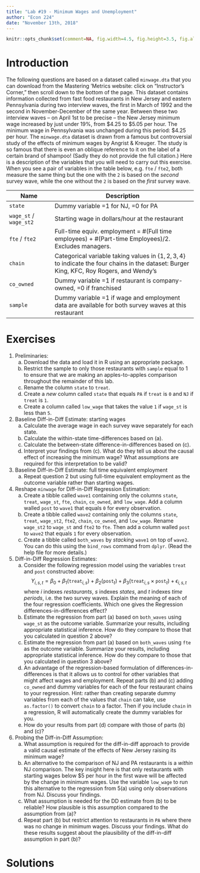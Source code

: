 ```yaml
---
title: "Lab #19 - Minimum Wages and Unemployment"
author: "Econ 224"
date: "November 13th, 2018"
---
```


<!-- knitr global options -->
```r
knitr::opts_chunk$set(comment=NA, fig.width=4.5, fig.height=3.5, fig.align = 'center')
```

# Introduction 
The following questions are based on a dataset called `minwage.dta` that you can download from the Mastering 'Metrics website: click on "Instructor's Corner," then scroll down to the bottom of the page.
This dataset contains information collected from fast food restaurants in New Jersey and eastern Pennsylvania during two interview waves, the first in March of 1992 and the second in November-December of the same year.
Between these two interview waves -- on April 1st to be precise -- the New Jersey minimum wage increased by just under 19\%, from \$4.25 to \$5.05 per hour.
The minimum wage in Pennsylvania was unchanged during this period: \$4.25 per hour. 
The `minwage.dta` dataset is drawn from a famous but controversial study of the effects of minimum wages by Angrist \& Kreuger. 
The study is so famous that there is even an oblique reference to it on the label of a certain brand of shampoo!
(Sadly they do not provide the full citation.)
Here is a description of the variables that you will need to carry out this exercise.
When you see a pair of variables in the table below, e.g.\ `fte` / `fte2`, both measure the same thing but the one with the `2` is based on the *second* survey wave, while the one without the `2` is based on the *first* survey wave.

| Name | Description |
|---------------|-----------------------------------------------|
| `state` | Dummy variable =1 for NJ, =0 for PA |
| `wage_st` / `wage_st2` | Starting wage in dollars/hour at the restaurant|
| `fte` / `fte2` | Full-time equiv. employment = \#(Full time employees) + \#(Part-time Employees)/2. Excludes managers. |
| `chain` | Categorical variable taking values in $\{1, 2, 3, 4\}$ to indicate the four chains in the dataset: Burger King, KFC, Roy Rogers, and Wendy's |
| `co_owned` | Dummy variable =1 if restaurant is company-owned, =0 if franchised |
| `sample` | Dummy variable =1 if wage and employment data are available for both survey waves at this restaurant|

# Exercises

1. Preliminaries:
      (a) Download the data and load it in R using an appropriate package.
      (b) Restrict the sample to only those restaurants with `sample` equal to 1 to ensure that we are making an apples-to-apples comparison throughout the remainder of this lab.
      (c) Rename the column `state` to `treat`.
      (d) Create a *new* column called `state` that equals `PA` if `treat` is `0` and `NJ` if `treat` is `1`.
      (e) Create a column called `low_wage` that takes the value `1` if `wage_st` is less than `5`.
2. Baseline Diff-in-Diff Estimate: starting wages
      (a) Calculate the average wage in each survey wave separately for each state.
      (b) Calculate the within-state time-differences based on (a).
      (c) Calculate the between-state difference-in-differences based on (c).
      (d) Interpret your findings from (c). What do they tell us about the causal effect of increasing the minimum wage? What assumptions are required for this interpretation to be valid?
3. Baseline Diff-in-Diff Estimate: full time equivalent employment
      (a) Repeat question 2 but using full-time equivalent employment as the outcome variable rather than starting wages.
4. Reshape `minwage` for Diff-in-Diff Regression Estimation:
      (a) Create a tibble called `wave1` containing only the columns `state`, `treat`, `wage_st`, `fte`, `chain`, `co_owned`, and `low_wage`. Add a column walled `post` to `wave1` that equals `0` for every observation.
      (b) Create a tibble called `wave2` containing only the columns `state`, `treat`, `wage_st2`, `fte2`, `chain`, `co_owned`, and `low_wage`. Rename `wage_st2` to `wage_st` and `fte2` to `fte`. Then add a column walled `post` to `wave2` that equals `1` for every observation.
      (c) Create a tibble called `both_waves` by *stacking* `wave1` on top of `wave2`. You can do this using the `bind_rows` command from `dplyr`. (Read the help file for more details.)
5. Diff-in-Diff Regression Estimates:
      (a) Consider the following regression model using the variables `treat` and `post` constructed above: $$Y_{i,s,t} = \beta_0 + \beta_1 (\texttt{treat}_{i,s}) + \beta_2 (\texttt{post}_t) + \beta_3 (\texttt{treat}_{i,s} \times \texttt{post}_t) + \epsilon_{i,s,t}$$
      where $i$ indexes *restaurants*, $s$ indexes *states*, and $t$ indexes *time periods*, i.e. the two survey waves.
      Explain the meaning of each of the four regression coefficients.
      Which one gives the Regression differences-in-differences effect?
      (b) Estimate the regression from part (a) based on `both_waves` using `wage_st` as the outcome variable. Summarize your results, including appropriate statistical inference. How do they compare to those that you calculated in question 2 above? 
      (c) Estimate the regression from part (a) based on `both_waves` using `fte` as the outcome variable. Summarize your results, including appropriate statistical inference. How do they compare to those that you calculated in question 3 above? 
      (d) An advantage of the regression-based formulation of differences-in-differences is that it allows us to control for other variables that might affect wages and employment. Repeat parts (b) and (c) adding `co_owned` and dummy variables for each of the four restaurant chains to your regression.
      Hint: rather than creating separate dummy variables from each of the values that `chain` can take, use `as.factor()` to convert `chain` to a factor. Then if you include `chain` in a regression, R will automatically create the dummy variables for you.
      (e) How do your results from part (d) compare with those of parts (b) and (c)?
6. Probing the Diff-in-Diff Assumption:
      (a) What assumption is required for the diff-in-diff approach to provide a valid causal estimate of the effects of New Jersey raising its minimum wage? 
      (b) An alternative to the comparison of NJ and PA restaurants is a *within* NJ comparison. 
      The key insight here is that only restaurants with starting wages below \$5 per hour in the first wave will be affected by the change in minimum wages. 
      Use the variable `low_wage` to run this alternative to the regression from 5(a) using only observations from NJ.
      Discuss your findings.
      (c) What assumption is needed for the DD estimate from (b) to be reliable? How plausible is this assumption compared to the assumption from (a)?
      (d) Repeat part (b) but restrict attention to restaurants in `PA` where there was no change in minimum wages. Discuss your findings. What do these results suggest about the plausibility of the diff-in-diff assumption in part (b)?



# Solutions
